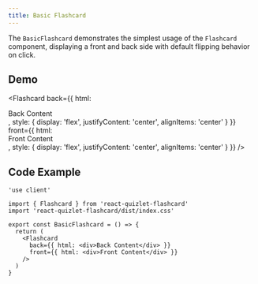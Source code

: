 ```yaml
---
title: Basic Flashcard
---
```



The `BasicFlashcard` demonstrates the simplest usage of the `Flashcard` component, displaying a front and back side with default flipping behavior on click.

## Demo

<Flashcard
  back={{ html: <div>Back Content</div>, style: { display: 'flex', justifyContent: 'center', alignItems: 'center' } }}
  front={{ html: <div>Front Content</div>, style: { display: 'flex', justifyContent: 'center', alignItems: 'center' } }}
/>

## Code Example

```tsx
'use client'

import { Flashcard } from 'react-quizlet-flashcard'
import 'react-quizlet-flashcard/dist/index.css'

export const BasicFlashcard = () => {
  return (
    <Flashcard
      back={{ html: <div>Back Content</div> }}
      front={{ html: <div>Front Content</div> }}
    />
  )
}
```